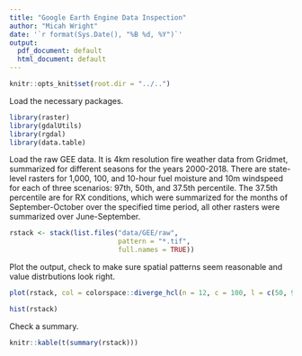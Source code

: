 ```yaml
---
title: "Google Earth Engine Data Inspection"
author: "Micah Wright"
date: '`r format(Sys.Date(), "%B %d, %Y")`'
output:
  pdf_document: default
  html_document: default
---
```


```r
knitr::opts_knit$set(root.dir = "../..")
```

Load the necessary packages.

```r
library(raster)
library(gdalUtils)
library(rgdal)
library(data.table)
```

Load the raw GEE data. It is 4km resolution fire weather data from Gridmet, summarized for different seasons for the years 2000-2018. There are state-level rasters for 1,000, 100, and 10-hour fuel moisture and 10m windspeed for each of three scenarios: 97th, 50th, and 37.5th percentile. The 37.5th percentile are for RX conditions, which were summarized for the months of September-October over the specified time period, all other rasters were summarized over June-September.

```r
rstack <- stack(list.files("data/GEE/raw", 
                           pattern = "*.tif", 
                           full.names = TRUE))
```

Plot the output, check to make sure spatial patterns seem reasonable and value distrbutions look right.

```r
plot(rstack, col = colorspace::diverge_hcl(n = 12, c = 100, l = c(50, 90), power = 1))
```

```r
hist(rstack)
```

Check a summary.

```r
knitr::kable(t(summary(rstack)))
```
